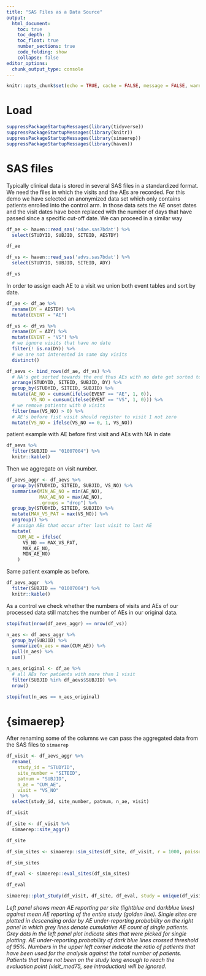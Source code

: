 ```yaml
---
title: "SAS Files as a Data Source"
output:
  html_document:
    toc: true
    toc_depth: 3
    toc_float: true
    number_sections: true
    code_folding: show
    collapse: false
editor_options:
  chunk_output_type: console
---
```


```r
knitr::opts_chunk$set(echo = TRUE, cache = FALSE, message = FALSE, warning = FALSE)
```

# Load
```r
suppressPackageStartupMessages(library(tidyverse))
suppressPackageStartupMessages(library(knitr))
suppressPackageStartupMessages(library(simaerep))
suppressPackageStartupMessages(library(haven))
```

# SAS files

Typically clinical data is stored in several SAS files in a standardized format. We need the files in which the visits and the AEs are recorded. For this demo we have selected an anonymized data set which only contains patients enrolled into the control arm. In those data sets the AE onset dates and the visit dates have been replaced with the number of days that have passed since a specific cut-off date. We can proceed in a similar way

```r
df_ae <- haven::read_sas('adae.sas7bdat') %>%
  select(STUDYID, SUBJID, SITEID, AESTDY) 

df_ae

df_vs <- haven::read_sas('advs.sas7bdat') %>%
  select(STUDYID, SUBJID, SITEID, ADY) 

df_vs
```

In order to assign each AE to a visit we union both event tables and sort by date.

```r
df_ae <- df_ae %>%
  rename(DY = AESTDY) %>%
  mutate(EVENT = "AE")

df_vs <- df_vs %>%
  rename(DY = ADY) %>%
  mutate(EVENT = "VS") %>%
  # we ignore visits that have no date
  filter(! is.na(DY)) %>%
  # we are not interested in same day visits
  distinct()

df_aevs <- bind_rows(df_ae, df_vs) %>%
  # NA's get sorted towards the end thus AEs with no date get sorted towards last visit
  arrange(STUDYID, SITEID, SUBJID, DY) %>%
  group_by(STUDYID, SITEID, SUBJID) %>%
  mutate(AE_NO = cumsum(ifelse(EVENT == "AE", 1, 0)),
         VS_NO = cumsum(ifelse(EVENT == "VS", 1, 0))) %>%
  # we remove patients with 0 visits
  filter(max(VS_NO) > 0) %>%
  # AE's before fist visit should register to visit 1 not zero
  mutate(VS_NO = ifelse(VS_NO == 0, 1, VS_NO))
```

patient example with AE before first visit and AEs with NA in date

```r
df_aevs %>%
  filter(SUBJID == "01007004") %>%
  knitr::kable()

```

Then we aggregate on visit number.

```r
df_aevs_aggr <- df_aevs %>%
  group_by(STUDYID, SITEID, SUBJID, VS_NO) %>%
  summarise(MIN_AE_NO = min(AE_NO),
            MAX_AE_NO = max(AE_NO),
            .groups = "drop") %>%
  group_by(STUDYID, SITEID, SUBJID) %>%
  mutate(MAX_VS_PAT = max(VS_NO)) %>%
  ungroup() %>%
  # assign AEs that occur after last visit to last AE
  mutate(
    CUM_AE = ifelse(
      VS_NO == MAX_VS_PAT,
      MAX_AE_NO,
      MIN_AE_NO)
    )
```

Same patient example as before.

```r
df_aevs_aggr  %>%
  filter(SUBJID == "01007004") %>%
  knitr::kable()

```



As a control we check whether the numbers of visits and AEs of our processed data still matches the number of AEs in our original data.

```r

stopifnot(nrow(df_aevs_aggr) == nrow(df_vs))

n_aes <- df_aevs_aggr %>%
  group_by(SUBJID) %>%
  summarize(n_aes = max(CUM_AE)) %>%
  pull(n_aes) %>%
  sum()

n_aes_original <- df_ae %>%
  # all AEs for patients with more than 1 visit
  filter(SUBJID %in% df_aevs$SUBJID) %>%
  nrow()

stopifnot(n_aes == n_aes_original)
```

# {simaerep}

After renaming some of the columns we can pass the aggregated data from the SAS files to `simaerep`

```r
df_visit <- df_aevs_aggr %>%
  rename(
    study_id = "STUDYID",
    site_number = "SITEID",
    patnum = "SUBJID",
    n_ae = "CUM_AE",
    visit = "VS_NO"
  )  %>%
  select(study_id, site_number, patnum, n_ae, visit)

df_visit

df_site <- df_visit %>%
  simaerep::site_aggr()

df_site
```

```r
df_sim_sites <- simaerep::sim_sites(df_site, df_visit, r = 1000, poisson_test = FALSE)

df_sim_sites
```

```r
df_eval <- simaerep::eval_sites(df_sim_sites)

df_eval
```

```r
simaerep::plot_study(df_visit, df_site, df_eval, study = unique(df_visit$study_id))
```

*Left panel shows mean AE reporting per site (lightblue and darkblue lines) against mean AE reporting of the entire study (golden line). Single sites are plotted in descending order by AE under-reporting probability on the right panel in which grey lines denote cumulative AE count of single patients. Grey dots in the left panel plot indicate sites that were picked for single plotting. AE under-reporting probability of dark blue lines crossed threshold of 95%. Numbers in the upper left corner indicate the ratio of patients that have been used for the analysis against the total number of patients. Patients that have not been on the study long enough to reach the evaluation point (visit_med75, see introduction) will be ignored.*
